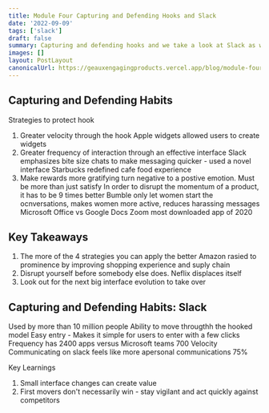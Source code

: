 ```yaml
---
title: Module Four Capturing and Defending Hooks and Slack
date: '2022-09-09'
tags: ['slack']
draft: false
summary: Capturing and defending hooks and we take a look at Slack as well
images: []
layout: PostLayout
canonicalUrl: https://geauxengagingproducts.vercel.app/blog/module-four-capturing-and=defending-hooks-and-slack
---
```


## Capturing and Defending Habits 
Strategies to protect hook 
1. Greater velocity through the hook 
Apple widgets allowed users to create widgets 
2. Greater frequency of interaction through an effective interface 
Slack emphasizes bite size chats to make messaging quicker - used a novel interface 
Starbucks redefined cafe food experience 
3. Make rewards more gratifying 
turn negative to a postive emotion. Must be more than just satisfy 
In order to disrupt the momentum of a product, it has to be 9 times better 
Bumble only let women start the ocnversations, makes women more active, reduces harassing messages 
Microsoft Office vs Google Docs 
Zoom most downloaded app of 2020

## Key Takeaways 

1. The more of the 4 strategies you can apply the better 
Amazon rasied to prominence by improving shopping experience and suply  chain 
2. Disrupt yourself before somebody else does. 
Neflix displaces itself  
3. Look out for the next big interface evolution to take over 

## Capturing and Defending Habits: Slack 

Used by more than 10 million people 
Ability to move througthh the hooked model 
Easy entry - Makes it simple for users to enter with a few clicks 
Frequency 
has 2400 apps versus Microsoft teams 700 
Velocity 
Communicating on slack feels like more apersonal communications 75%  

Key Learnings 
1. Small interface changes can create value 
2. First movers don't necessarily win - stay vigilant and act quickly against competitors 